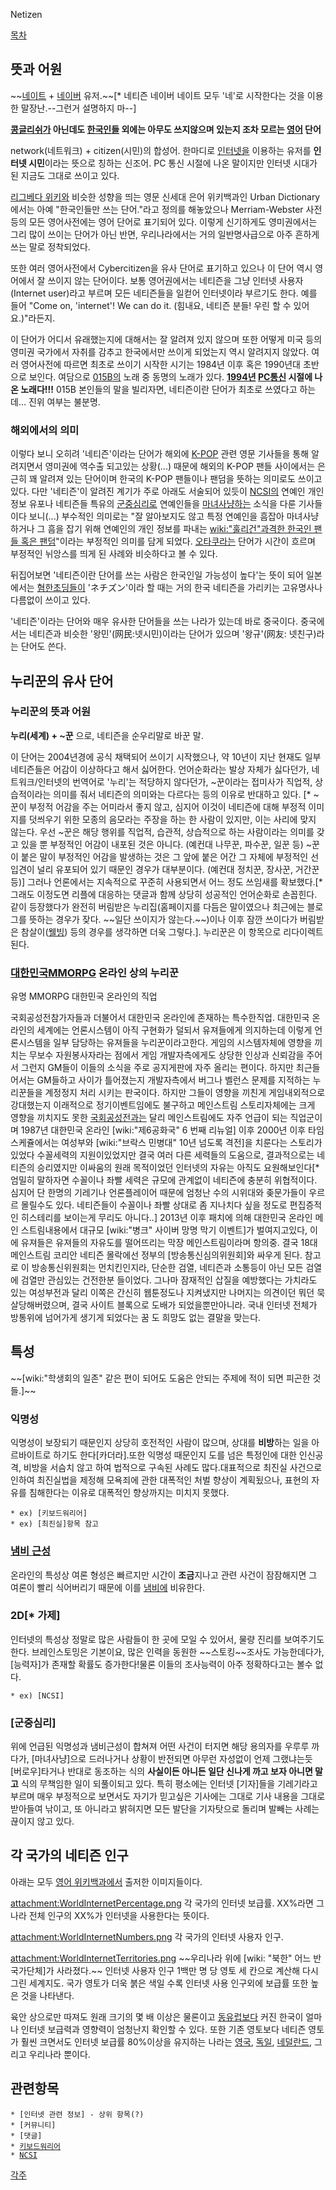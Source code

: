 Netizen


[[목차]]
== 뜻과 어원 ==
~~[[네이트]] + [[네이버]] 유저.~~[* 네티즌 네이버 네이트 모두 '네'로 시작한다는 것을 이용한 말장난.--그런거 설명하지 마--]

'''[[콩글리쉬]]가 아닌데도 [[한국인]]들 외에는 아무도 쓰지않으며  있는지 조차 모르는 [[영어]] 단어'''

network(네트워크) + citizen(시민)의 합성어. 한마디로 [[인터넷]]을 이용하는 유저를 '''인터넷 시민'''이라는 뜻으로 칭하는 신조어. PC 통신 시절에 나온 말이지만 인터넷 시대가 된 지금도 그대로 쓰이고 있다.

[[리그베다 위키]]와 비슷한 성향을 띄는 영문 신세대 은어 위키백과인 Urban Dictionary에서는 아예 "한국인들만 쓰는 단어."라고 정의를 해놓았으나 Merriam-Webster 사전 등의 모든 영어사전에는 영어 단어로 표기되어 있다. 이렇게 신기하게도 영미권에서는 그리 많이 쓰이는 단어가 아닌 반면, 우리나라에서는 거의 일반명사급으로 아주 흔하게 쓰는 말로 정착되었다. 

또한 여러 영어사전에서 Cybercitizen을 유사 단어로 표기하고 있으나 이 단어 역시 영어에서 잘 쓰이지 않는 단어이다. 보통 영어권에서는 네티즌을 그냥 인터넷 사용자(Internet user)라고 부르며 모든 네티즌들을 일컫어 인터넷이라 부르기도 한다. 예를 들어 "Come on, 'internet'! We can do it. (힘내요, 네티즌 분들! 우린 할 수 있어요.)"라든지. 

이 단어가 어디서 유래했는지에 대해서는 잘 알려져 있지 않으며 또한 어떻게 미국 등의 영미권 국가에서 자취를 감추고 한국에서만 쓰이게 되었는지 역시 알려지지 않았다. 여러 영어사전에 따르면 최초로 쓰이기 시작한 시기는 1984년 이후 혹은 1990년대 초반으로 보인다. 여담으로 [[015B]]의 노래 중 동명의 노래가 있다. '''[[1994년]] [[PC통신]] 시절에 나온 노래다!!!''' 015B 본인들의 말을 빌리자면, 네티즌이란 단어가 최초로 쓰였다고 하는데... 진위 여부는 불분명.

=== 해외에서의 의미 ===
이렇다 보니 오히려 '네티즌'이라는 단어가 해외에 [[K-POP]] 관련 영문 기사들을 통해 알려지면서 영미권에 역수출 되고있는 상황(...) 때문에 해외의 K-POP 팬들 사이에서는 은근히 꽤 알려져 있는 단어이며 한국의 K-POP 팬들이나 팬덤을 뜻하는 의미로도 쓰이고 있다. 다만 '네티즌'이 알려진 계기가 주로 아래도 서술되어 있듯이 [[NCSI]]의 연예인 개인 정보 유포나 네티즌들 특유의 [[군중심리]]로 연예인들을 [[마녀사냥]]하는 소식을 다룬 기사들이다 보니(...)  부수적인 의미로는 "잘 알아보지도 않고 특정 연예인을 흠잡아 마녀사냥하거나 그 흠을 잡기 위해 연예인의 개인 정보를 파내는 [[wiki:"훌리건"과격한 한국인 팬들 혹은 팬덤]]"이라는 부정적인 의미를 담게 되었다. [[오타쿠]]라는 단어가 시간이 흐르며 부정적인 뉘앙스를 띄게 된 사례와 비슷하다고 볼 수 있다. 

뒤집어보면 '네티즌이란 단어를 쓰는 사람은 한국인일 가능성이 높다'는 뜻이 되어 일본에서는 [[혐한초딩]]들이 'ネチズン'이라 할 때는 거의 한국 네티즌을 가리키는 고유명사나 다름없이 쓰이고 있다. 

'네티즌'이라는 단어와 매우 유사한 단어들을 쓰는 나라가 있는데 바로 중국이다. 중국에서는 네티즌과 비슷한 '왕민'(网民:넷시민)이라는 단어가 있으며 '왕규'(网友: 넷친구)라는 단어도 쓴다. 

== 누리꾼의 유사 단어 ==
=== 누리꾼의 뜻과 어원 ===
'''누리(세계) + ~꾼''' 으로, 네티즌을 순우리말로 바꾼 말. 

이 단어는 2004년경에 공식 채택되어 쓰이기 시작했으나, 약 10년이 지난 현재도 일부 네티즌들은 어감이 이상하다고 해서 싫어한다. 언어순화라는 발상 자체가 싫다던가, 네트워크/인터넷의 번역어로 '누리'는 적당하지 않다던가, ~꾼이라는 접미사가 직업적, 상습적이라는 의미를 줘서 네티즌의 의미와는 다르다는 등의 이유로 반대하고 있다. [* ~꾼이 부정적 어감을 주는 어미라서 좋지 않고, 심지어 이것이 네티즌에 대해 부정적 이미지를 덧씌우기 위한 모종의 음모라는 주장을 하는 한 사람이 있지만, 이는 사리에 맞지 않는다. 우선 ~꾼은 해당 행위를 직업적, 습관적, 상습적으로 하는 사람이라는 의미를 갖고 있을 뿐 부정적인 어감이 내포된 것은 아니다. (예컨대 나무꾼, 파수꾼, 일꾼 등) ~꾼이 붙은 말이 부정적인 어감을 발생하는 것은 그 앞에 붙은 어간 그 자체에 부정적인 선입견이 널리 유포되어 있기 때문인 경우가 대부분이다. (예컨대 정치꾼, 장사꾼, 거간꾼 등)] 그러나 언론에서는 지속적으로 꾸준히 사용되면서 어느 정도 쓰임새를 확보했다.[* 그래도 이정도면 리플에 대응하는 댓글과 함께 상당히 성공적인 언어순화로 손꼽힌다. 같이 등장했다가 완전히 버림받은 누리집(홈페이지를 다듬은 말이였으나 최근에는 블로그를 뜻하는 경우가 잦다. ~~일단 쓰이지가 않는다.~~)이나 이후 잠깐 쓰이다가 버림받은 참살이([[웰빙]]) 등의 경우를 생각하면 더욱 그렇다.]. 누리꾼은 이 항목으로 리다이렉트 된다.

=== [[대한민국]]MMORPG 온라인 상의 누리꾼 ===
유명 MMORPG 대한민국 온라인의 직업

국회공성전참가자들과 더불어서 대한민국 온라인에 존재하는 특수한직업. 대한민국 온라인의 세계에는 언론시스템이 아직 구현화가 덜되서 유져들에게 의지하는데 이렇게 언론시스템을 일부 담당하는 유져들을 누리꾼이라고한다. 게임의 시스템자체에 영향을 끼치는 무보수 자원봉사자라는 점에서 게임 개발자측에게도 상당한 인상과 신뢰감을 주어서 그런지 GM들이 이들의 소식을 주로 공지게판에 자주 올리는 편이다. 하지만 최근들어서는 GM들하고 사이가 틀어졌는지 개발자측에서 버그나 벨런스 문제를 지적하는 누리꾼들을 계정정지 처리 시키는 판국이다. 하지만 그들이 영향을 끼친게 게임내외적으로 강대했는지 이래적으로 정기이벤트임에도 불구하고 메인스트림 스토리자체에는 크게 영향을 끼치지도 못한 [[국회공성전]]과는 달리 메인스트림에도 자주 언급이 되는 직업군이며 1987년 대한민국 온라인 [wiki:"제6공화국" 6 번째 리뉴얼] 이후 2000년 이후 타임 스케쥴에서는 여성부와 [wiki:"브락스 민병대" 10년 넘도록 격전]을 치룬다는 스토리가 있었다 수꼴세력의 지원이있었지만 결국 여러 다른 세력들의 도움으로, 결과적으로는 네티즌의 승리였지만 이싸움의 원래 목적이었던 인터넷의 자유는 아직도 요원해보인다[* 엄밀히 말하자면 수꼴이나 좌빨 세력은 규모에 관계없이 네티즌에 충분히 위협적이다. 심지어 단 한명의 기레기나 언론플레이어 때문에 엄청난 수의 시위대와 좆문가들이 우르르 몰릴수도 있다. 네티즌들이 수꼴이나 좌빨 상대로 좀 지나치다 싶을 정도로 편집증적인 히스테리를 보이는게 무리도 아니다..] 2013년 이후 패치에 의해 대한민국 온라인 메인 스트림내용에서 대규모 [wiki:"병크" 사이버 망명 막기 이벤트]가 벌여지고있다, 이에 유져들은 유져들의 자유도를 떨어뜨리는 막장 메인스트림이라며 항의중. 결국 18대 메인스트림  코리안 네티즌  몰락에선 정부의 [방송통신심의위원회]와 싸우게 된다. 참고로 이 방송통신위원회는 먼치킨인지라, 단순한 검열, 네티즌과 소통등이 아닌 모든 검열에 검열만 관심있는 건전한분  들이었다. 그나마 잠재적인 삽질을 예방했다는 가치라도 있는 여성부전과 달리 이쪽은 간신히 웹툰정도나 지켜냈지만 나머지는 의견이던 뭐던 묵살당해버렸으며, 결국 사이트 블록으로 도배가 되었을뿐만아니라. 국내 인터넷 전체가 방통위에 넘어가게 생기게 되었다는 꿈 도 희망도 없는 결말을 맞는다. 

== 특성 ==
~~[wiki:"학생회의 일존" 같은 편이 되어도 도움은 안되는 주제에 적이 되면 피곤한 것들.]~~

=== 익명성 ===
익명성이 보장되기 때문인지 상당히 호전적인 사람이 많으며, 상대를 '''비방'''하는 일을 아르바이트로 하기도 한다[카더라].또한 익명성 때문인지 도를 넘은 특정인에 대한 인신공격, 비방을 서슴치 않고 하여 법적으로 구속된 사례도 많다.대표적으로 최진실 사건으로 인하여 최진실법을 제정해 모욕죄에 관한 대폭적인 처벌 향상이 계획됬으나, 표현의 자유를 침해한다는 이유로 대폭적인 향상까지는 미치지 못했다.
 * ex) [키보드워리어]
 * ex) [최진실]항목 참고
=== [[냄비 근성]] ===
온라인의 특성상 여론 형성은 빠르지만 시간이 '''조금'''지나고 관련 사건이 잠잠해지면 그 여론이 빨리 식어버리기 때문에 이를 [[냄비]]에 비유한다.

=== 2D[* 가제] ===
인터넷의 특성상 정말로 많은 사람들이 한 곳에 모일 수 있어서, 물량 진리를 보여주기도 한다. 브레인스토밍은 기본이요, 많은 인력을 동원한 ~~스토킹~~조사도 가능한데다가, [능력자]가 존재할 확률도 증가한다!물론 이들의 조사능력이 아주 정확하다고는 볼수 없다.
 * ex) [NCSI]

=== [군중심리] ===
위에 언급된 익명성과 냄비근성이 합쳐져 어떤 사건이 터지면 해당 용의자를 우루루 까다가, [마녀사냥]으로 드러나거나 상황이 반전되면 아무런 자성없이 언제 그랬냐는듯 [버로우]타거나 반대로 동조하는 식의 '''사실이든 아니든 일단 신나게 까고 보자 아니면 말고''' 식의 무책임한 일이 되풀이되고 있다. 특히 평소에는 인터넷 [기자]들을 기레기라고 부르며 매우 부정적으로 보면서도 자기가 믿고싶은 기사에는 그대로 기사 내용을 그대로 받아들여 낚이고, 또 아니라고 밝혀지면 모든 발단을 기자탓으로 돌리며 발빼는 사례는 끊이지 않고 있다.

== 각 국가의 네티즌 인구 ==
아래는 모두 [[영어 위키백과]]에서 출저한 이미지들이다. 

attachment:WorldInternetPercentage.png
각 국가의 인터넷 보급률. XX%라면 그 나라 전체 인구의 XX%가 인터넷을 사용한다는 뜻이다.  

attachment:WorldInternetNumbers.png
각 국가의 인터넷 사용자 인구. 

attachment:WorldInternetTerritories.png
~~우리나라 위에 [wiki: "북한" 어느 반국가단체]가 사라졌다.~~
인터넷 사용자 인구 1백만 명 당  영토 세 칸으로 계산해 다시 그린 세계지도. 국가 영토가 더욱 붉은 색일 수록 인터넷 사용 인구외에 보급률 또한 높은 것을 나타낸다.  

육안 상으로만 따져도 원래 크기의 몇 배 이상은 물론이고 [[동유럽]]보다 커진 한국이 얼마나 인터넷 보급력과 영향력이 엄청난지 확인할 수 있다. 또한 기존 영토보다 네티즌 영토가 훨씬 크면서도 인터넷 보급률 80%이상을 유지하는 나라는 [[영국]], [[독일]], [[네덜란드]], 그리고 우리나라 뿐이다. 

== 관련항목 ==
 * [인터넷 관련 정보] - 상위 항목(?)
 * [커뮤니티] 
 * [댓글]
 * [[키보드워리어]]
 * [[NCSI]]

[[각주]]
